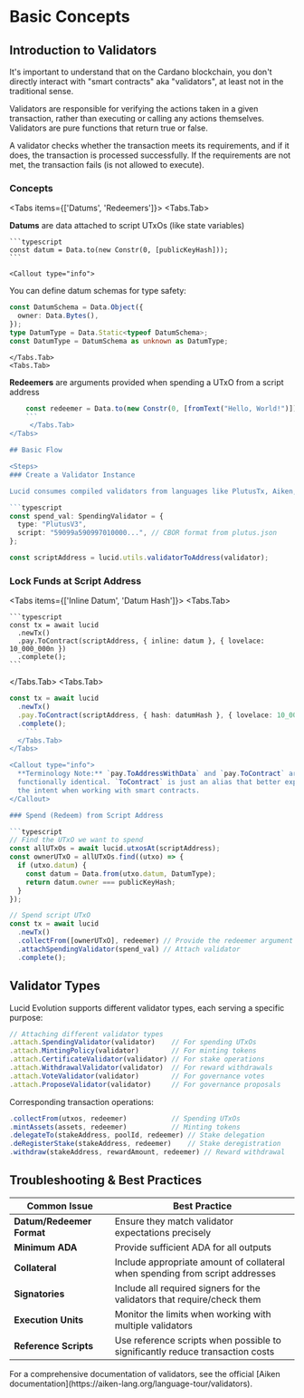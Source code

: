 
# Basic Concepts

## Introduction to Validators

It's important to understand that on the Cardano blockchain, you don't directly interact with "smart contracts" aka "validators", at least not in the traditional sense.

Validators are responsible for verifying the actions taken in a given transaction, rather than executing or calling any actions themselves. Validators are pure functions that return true or false.

A validator checks whether the transaction meets its requirements, and if it does, the transaction is processed successfully. If the requirements are not met, the transaction fails (is not allowed to execute).

### Concepts

<Tabs items={['Datums', 'Redeemers']}>
  <Tabs.Tab>

**Datums** are data attached to script UTxOs (like state variables)

    ```typescript
    const datum = Data.to(new Constr(0, [publicKeyHash]));
    ```

    <Callout type="info">
You can define datum schemas for type safety:

```typescript
const DatumSchema = Data.Object({
  owner: Data.Bytes(),
});
type DatumType = Data.Static<typeof DatumSchema>;
const DatumType = DatumSchema as unknown as DatumType;
```
</Callout>

    </Tabs.Tab>
    <Tabs.Tab>
**Redeemers** are arguments provided when spending a UTxO from a script address

```typescript
    const redeemer = Data.to(new Constr(0, [fromText("Hello, World!")]));
    ```
     </Tabs.Tab>
</Tabs>

## Basic Flow

<Steps>
### Create a Validator Instance

Lucid consumes compiled validators from languages like PlutusTx, Aiken, or Plutarch:

```typescript
const spend_val: SpendingValidator = {
  type: "PlutusV3",
  script: "59099a590997010000...", // CBOR format from plutus.json
};

const scriptAddress = lucid.utils.validatorToAddress(validator);
```

### Lock Funds at Script Address

<Tabs items={['Inline Datum', 'Datum Hash']}>
  <Tabs.Tab>

    ```typescript
    const tx = await lucid
      .newTx()
      .pay.ToContract(scriptAddress, { inline: datum }, { lovelace: 10_000_000n })
      .complete();
    ```
  </Tabs.Tab>
  <Tabs.Tab>

```typescript
const tx = await lucid
  .newTx()
  .pay.ToContract(scriptAddress, { hash: datumHash }, { lovelace: 10_000_000n })
  .complete();
    ```
  </Tabs.Tab>
</Tabs>

<Callout type="info">
  **Terminology Note:** `pay.ToAddressWithData` and `pay.ToContract` are
  functionally identical. `ToContract` is just an alias that better expresses
  the intent when working with smart contracts.
</Callout>

### Spend (Redeem) from Script Address

```typescript
// Find the UTxO we want to spend
const allUTxOs = await lucid.utxosAt(scriptAddress);
const ownerUTxO = allUTxOs.find((utxo) => {
  if (utxo.datum) {
    const datum = Data.from(utxo.datum, DatumType);
    return datum.owner === publicKeyHash;
  }
});

// Spend script UTxO
const tx = await lucid
  .newTx()
  .collectFrom([ownerUTxO], redeemer) // Provide the redeemer argument
  .attachSpendingValidator(spend_val) // Attach validator
  .complete();
```

</Steps>

## Validator Types

Lucid Evolution supports different validator types, each serving a specific purpose:

```typescript
// Attaching different validator types
.attach.SpendingValidator(validator)    // For spending UTxOs
.attach.MintingPolicy(validator)        // For minting tokens
.attach.CertificateValidator(validator) // For stake operations
.attach.WithdrawalValidator(validator)  // For reward withdrawals
.attach.VoteValidator(validator)        // For governance votes
.attach.ProposeValidator(validator)     // For governance proposals
```

Corresponding transaction operations:

```typescript
.collectFrom(utxos, redeemer)           // Spending UTxOs
.mintAssets(assets, redeemer)           // Minting tokens
.delegateTo(stakeAddress, poolId, redeemer) // Stake delegation
.deRegisterStake(stakeAddress, redeemer)    // Stake deregistration
.withdraw(stakeAddress, rewardAmount, redeemer) // Reward withdrawal
```

## Troubleshooting & Best Practices

| Common Issue              | Best Practice                                                                     |
| ------------------------- | --------------------------------------------------------------------------------- |
| **Datum/Redeemer Format** | Ensure they match validator expectations precisely                                |
| **Minimum ADA**           | Provide sufficient ADA for all outputs                                            |
| **Collateral**            | Include appropriate amount of collateral when spending from script addresses      |
| **Signatories**           | Include all required signers for the validators that require/check them           |
| **Execution Units**       | Monitor the limits when working with multiple validators                          |
| **Reference Scripts**     | Use reference scripts when possible to significantly reduce transaction costs     |


<Callout type="info">
  For a comprehensive documentation of validators, see the official [Aiken
  documentation](https://aiken-lang.org/language-tour/validators).
</Callout>